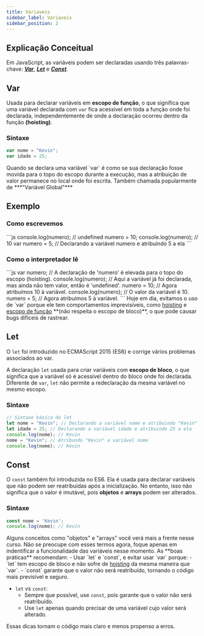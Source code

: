 ```yaml
---
title: Variaveis
sidebar_label: Variaveis
sidebar_position: 2
---
```



## Explicação Conceitual

Em JavaScript, as variáveis podem ser declaradas usando três palavras-chave: [***Var***](#var), [***Let***](#let) e [***Const***](#const).

## Var

Usada para declarar variáveis em **escopo de função**, o que significa que uma variável declarada com `var` fica acessível em toda a função onde foi declarada, independentemente de onde a declaração ocorreu dentro da função **(hoisting)**.

### Sintaxe

```js
var nome = "Kevin";
var idade = 25;
```

<Admonition type="note" title="Nota">
  Quando se declara uma variável `var` é como se sua declaração fosse movida para o topo do escopo durante a execução, mas a atribuição de valor permanece no local onde foi escrita. Também chamada popularmente de ***"Variável Global"***

  <h2>Exemplo</h2>
  <h3>Como escrevemos</h3>
  ```js
  console.log(numero); // undefined
  numero = 10;
  console.log(numero); // 10
  var numero = 5; // Declarando a variável numero e atribuindo 5 a ela
  ```
  <h3>Como o interpretador lê</h3>
  ```js
  var numero;      // A declaração de 'numero' é elevada para o topo do escopo (hoisting).
  console.log(numero); // Aqui a variável já foi declarada, mas ainda não tem valor, então é 'undefined'.
  numero = 10;     // Agora atribuímos 10 à variável.
  console.log(numero); // O valor da variável é 10.
  numero = 5;      // Agora atribuímos 5 à variável.
  ```
</Admonition>

<Admonition type="warning" title="Aviso">
  Hoje em dia, evitamos o uso de `var` porque ele tem comportamentos imprevisíveis, como <u>hoisting</u> e <u>escopo de função</u> **(não respeita o escopo de bloco)**, o que pode causar bugs difíceis de rastrear.
</Admonition>

## Let

O `let` foi introduzido no ECMAScript 2015 (ES6) e corrige vários problemas associados ao var.

A declaração `let` usada para criar variáveis com **escopo de bloco**, o que significa que a variável só é acessível dentro do bloco onde foi declarada. Diferente de `var`, `let` não permite a redeclaração da mesma variável no mesmo escopo.

### Sintaxe

```js
// Sintaxe básica do let
let nome = "Kevin"; // Declarando a variável nome e atribuindo "Kevin" a ela
let idade = 25; // Declarando a variável idade e atribuindo 25 a ela
console.log(nome); // Kevin
nome = "Kevin"; // Atribundo "Kevin" a variável nome
console.log(nome); // Kevin
```


## Const

O `const` também foi introduzida no ES6. Ela é usada para declarar variáveis que não podem ser reatribuídas após a inicialização. No entanto, isso não significa que o valor é imutável, pois **objetos** e **arrays** podem ser alterados.

### Sintaxe

```js
const nome = 'Kevin';
console.log(nome); // Kevin
```

<Admonition>
  Alguns conceitos como "objetos" e "arrays" você verá mais a frente nesse curso. Não se preocupe com esses termos agora, foque apenas em indentificar a funcionalidade das variáveis nesse momento.
</Admonition>

<Admonition type="tip" title="Dica">
  As **boas práticas** recomendam: 
  - Usar `let` e `const`, e evitar usar `var` porque:
    - `let` tem escopo de bloco e não sofre de <u>hoisting</u> da mesma maneira que `var`.
    - `const` garante que o valor não será reatribuído, tornando o código mais previsível e seguro.

  - `let` vs `const`:<br />
    - Sempre que possível, use `const`, pois garante que o valor não será
  reatribuído.
    - Use `let` apenas quando precisar de uma variável cujo valor será
  alterado.

  Essas dicas tornam o código mais claro e menos propenso a erros.
</Admonition >
